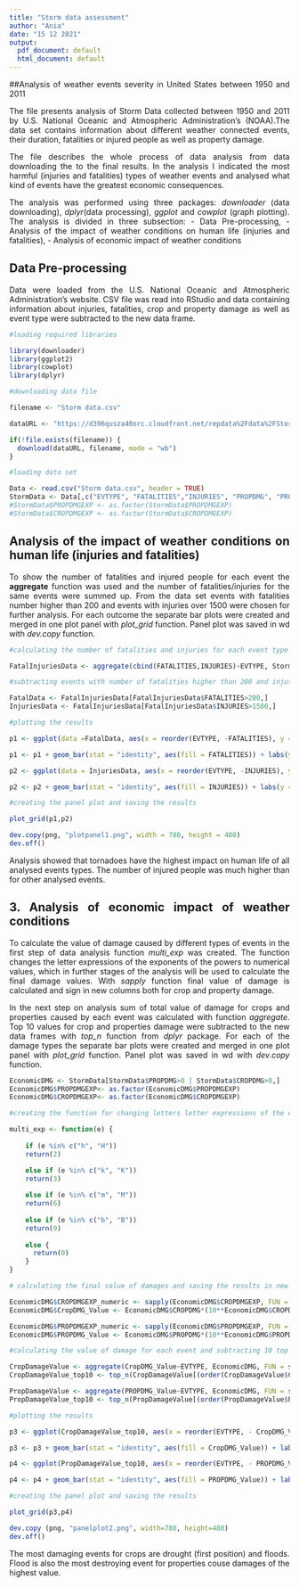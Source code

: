 ```yaml
---
title: "Storm data assessment"
author: "Ania"
date: "15 12 2021"
output:
  pdf_document: default
  html_document: default
---
```

<style>
body {
text-align: justify}
</style>

##Analysis of weather events severity in United States between 1950 and 2011 

The file presents analysis of Storm Data collected between 1950 and 2011 by U.S. National Oceanic and Atmospheric Administration's (NOAA).The data set contains information about different weather connected events, their duration, fatalities or injured people as well as property damage. 

The file describes the whole process of data analysis from data downloading the to the final results. In the analysis I indicated the most harmful (injuries and fatalities) types of weather events and analysed what kind of events have the greatest economic consequences.

The analysis was performed using three packages:  *downloader* (data downloading), *dplyr*(data processing), *ggplot* and *cowplot* (graph plotting). The analysis is divided in three subsection: 
- Data Pre-processing, 
- Analysis of the impact of weather conditions on human life (injuries and fatalities), 
- Analysis of economic impact of weather conditions

## Data Pre-processing

Data were loaded from the U.S. National Oceanic and Atmospheric Administration's website. CSV file was read into RStudio and data containing information about injuries, fatalities, crop and property damage as well as event type were subtracted to the new data frame.

```r
#loading required libraries

library(downloader)
library(ggplot2)
library(cowplot)
library(dplyr)

#downloading data file

filename <- "Storm data.csv"

dataURL <- "https://d396qusza40orc.cloudfront.net/repdata%2Fdata%2FStormData.csv.bz2"

if(!file.exists(filename)) {
  download(dataURL, filename, mode = "wb")
}

#loading data set

Data <- read.csv("Storm data.csv", header = TRUE)
StormData <- Data[,c("EVTYPE", "FATALITIES","INJURIES", "PROPDMG", "PROPDMGEXP","CROPDMG", "CROPDMGEXP")]
#StormData$PROPDMGEXP <- as.factor(StormData$PROPDMGEXP)
#StormData$CROPDMGEXP <- as.factor(StormData$CROPDMGEXP)

```
## Analysis of the impact of weather conditions on human life (injuries and fatalities)

To show the number of fatalities and injured people for each event the **aggregate** function was used and the number of fatalities/injuries for the same events were summed up. From the data set events with fatalities number higher than 200 and events with injuries over 1500 were chosen for further analysis. For each outcome the separate bar plots were created and merged in one plot panel with *plot_grid* function. Panel plot was saved in wd with *dev.copy* function.
```r

#calculating the number of fatalities and injuries for each event type

FatalInjuriesData <- aggregate(cbind(FATALITIES,INJURIES)~EVTYPE, StormData, FUN = sum)

#subtracting events with number of fatalities higher than 200 and injuties higher than 1500

FatalData <- FatalInjuriesData[FatalInjuriesData$FATALITIES>200,]
InjuriesData <- FatalInjuriesData[FatalInjuriesData$INJURIES>1500,]

#plotting the results

p1 <- ggplot(data =FatalData, aes(x = reorder(EVTYPE, -FATALITIES), y = FATALITIES))

p1 <- p1 + geom_bar(stat = "identity", aes(fill = FATALITIES)) + labs(y = "FATALITIES", x = NULL) + theme(axis.text.x = element_text(angle = 90)) + ggtitle("Weather events with number of \n fatalities over 200") + scale_fill_continuous(low = "firebrick4", high = "firebrick") 

p2 <- ggplot(data = InjuriesData, aes(x = reorder(EVTYPE, -INJURIES), y = INJURIES))

p2 <- p2 + geom_bar(stat = "identity", aes(fill = INJURIES)) + labs(y = "INJURIES", x = NULL) + theme(axis.text.x = element_text(angle = 90)) + ggtitle("Weather events with number of \n injuries over 1500") + scale_fill_continuous(low = "gold4", high = "gold") 

#creating the panel plot and saving the results

plot_grid(p1,p2)

dev.copy(png, "plotpanel1.png", width = 780, height = 480)
dev.off()
```
Analysis showed that tornadoes have the highest impact on human life of all analysed events types. The number of injured people was much higher than for other analysed events.


## 3. Analysis of economic impact of weather conditions

To calculate the value of damage caused by different types of events in the first step of data analysis function *multi_exp* was created. The function changes the letter expressions of the exponents of the powers to numerical values, which in further stages of the analysis will be used to calculate the final damage values. With *sapply* function final value of damage is calculated and sign in new columns both for crop and property damage.

In the next step on analysis sum of total value of damage for crops and properties caused by each event was calculated with function *aggregate*. Top 10  values for crop and properties damage were subtracted to the new data frames with *top_n* function from *dplyr* package. For each of the damage types the separate bar plots were created and merged in one plot panel with *plot_grid* function. Panel plot was saved in wd with *dev.copy* function.

```r
EconomicDMG <- StormData[StormData$PROPDMG>0 | StormData$CROPDMG>0,]
EconomicDMG$PROPDMGEXP<- as.factor(EconomicDMG$PROPDMGEXP)
EconomicDMG$CROPDMGEXP<- as.factor(EconomicDMG$CROPDMGEXP)

#creating the function for changing letters letter expressions of the exponents of the powers to numerical values

multi_exp <- function(e) {
  
    if (e %in% c("h", "H")) 
    return(2) 

    else if (e %in% c("k", "K")) 
    return(3) 
  
    else if (e %in% c("m", "M"))
    return(6)
  
    else if (e %in% c("b", "B"))
    return(9)
    
    else {
      return(0)
    }
}

# calculating the final value of damages and saving the results in new columns 

EconomicDMG$CROPDMGEXP_numeric <- sapply(EconomicDMG$CROPDMGEXP, FUN = multi_exp)
EconomicDMG$CropDMG_Value <- EconomicDMG$CROPDMG*(10**EconomicDMG$CROPDMGEXP_numeric)

EconomicDMG$PROPDMGEXP_numeric <- sapply(EconomicDMG$PROPDMGEXP, FUN = multi_exp)
EconomicDMG$PROPDMG_Value <- EconomicDMG$PROPDMG*(10**EconomicDMG$PROPDMGEXP_numeric)

#calculating the value of damage for each event and subtracting 10 top values for crop and properties damage to the new data frames

CropDamageValue <- aggregate(CropDMG_Value~EVTYPE, EconomicDMG, FUN = sum)
CropDamageValue_top10 <- top_n(CropDamageValue[(order(CropDamageValue$CropDMG_Value, na.last = TRUE,decreasing = TRUE)),],10)

PropDamageValue <- aggregate(PROPDMG_Value~EVTYPE, EconomicDMG, FUN = sum)
PropDamageValue_top10 <- top_n(PropDamageValue[(order(PropDamageValue$PROPDMG_Value, na.last = TRUE,decreasing = TRUE)),],10)

#plotting the results

p3 <- ggplot(CropDamageValue_top10, aes(x = reorder(EVTYPE, - CropDMG_Value), y = CropDMG_Value))

p3 <- p3 + geom_bar(stat = "identity", aes(fill = CropDMG_Value)) + labs(y = "Value of crop damage", x = NULL) + theme(axis.text.x = element_text(angle = 90)) + ggtitle("Weather events with highest of \n value of crop damage") +  scale_fill_continuous(low = "springgreen1", high = "springgreen4")

p4 <- ggplot(PropDamageValue_top10, aes(x = reorder(EVTYPE, - PROPDMG_Value), y = PROPDMG_Value))

p4 <- p4 + geom_bar(stat = "identity", aes(fill = PROPDMG_Value)) + labs(y = "Value of property damage", x = NULL) + theme(axis.text.x = element_text(angle = 90)) + ggtitle("Weather events with highest of \n value of property damage") + scale_fill_continuous(low = "deepskyblue1", high = "deepskyblue4")

#creating the panel plot and saving the results

plot_grid(p3,p4)

dev.copy (png, "panelplot2.png", width=780, height=480)
dev.off()
```
The most damaging events for crops are drought (first position) and floods. Flood is also the most destroying event for properties couse damages of the highest value.
